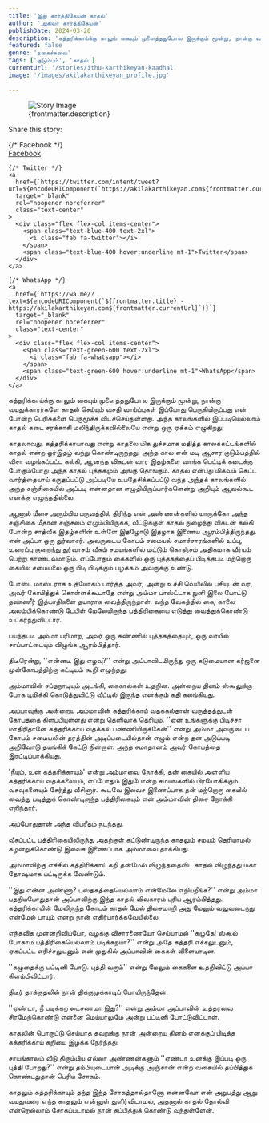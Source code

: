 ```yaml
---
title: 'இது கார்த்திகேயன் காதல்'
author: 'அகிலா கார்த்திகேயன்'
publishDate: 2024-03-20
description: 'கத்தரிக்காய்க்கு காலும் கையும் முளைத்ததுபோல இருக்கும் மூன்று, நான்கு வயதுக்காரர்களே காதல் செய்யும் வசதி வாய்ப்புகள்...'
featured: false
genre: 'நகைச்சுவை'
tags: ['குடும்பம்', 'காதல்']
currentUrl: '/stories/ithu-karthikeyan-kaadhal'
image: '/images/akilakarthikeyan_profile.jpg'

---
```

<figure>
  <img src={frontmatter.image} alt="Story Image" class="w-full rounded-lg shadow-lg" />
  <figcaption class="text-gray-600 text-sm mt-2">{frontmatter.description}</figcaption>
</figure>
<div class="mt-6">
  <p class="text-lg font-bold">Share this story:</p>
  <div class="flex space-x-6 justify-start mt-4">
    {/* Facebook */}
    <a
      href={`https://www.facebook.com/sharer/sharer.php?u=${encodeURIComponent(`https://akilakarthikeyan.com${frontmatter.currentUrl}`)}`}
      target="_blank"
      rel="noopener noreferrer"
      class="text-center"
    >
      <div class="flex flex-col items-center">
        <span class="text-blue-600 text-2xl">
          <i class="fab fa-facebook"></i>
        </span>
        <span class="text-blue-600 hover:underline mt-1">Facebook</span>
      </div>
    </a>

    {/* Twitter */}
    <a
      href={`https://twitter.com/intent/tweet?url=${encodeURIComponent(`https://akilakarthikeyan.com${frontmatter.currentUrl}`)}&text=${encodeURIComponent(frontmatter.title)}`}
      target="_blank"
      rel="noopener noreferrer"
      class="text-center"
    >
      <div class="flex flex-col items-center">
        <span class="text-blue-400 text-2xl">
          <i class="fab fa-twitter"></i>
        </span>
        <span class="text-blue-400 hover:underline mt-1">Twitter</span>
      </div>
    </a>

    {/* WhatsApp */}
    <a
      href={`https://wa.me/?text=${encodeURIComponent(`${frontmatter.title} - https://akilakarthikeyan.com${frontmatter.currentUrl}`)}`}
      target="_blank"
      rel="noopener noreferrer"
      class="text-center"
    >
      <div class="flex flex-col items-center">
        <span class="text-green-600 text-2xl">
          <i class="fab fa-whatsapp"></i>
        </span>
        <span class="text-green-600 hover:underline mt-1">WhatsApp</span>
      </div>
    </a>

   
  </div>
</div>
கத்தரிக்காய்க்கு காலும் கையும் முளைத்ததுபோல இருக்கும் மூன்று, நான்கு வயதுக்காரர்களே காதல் செய்யும் வசதி வாய்ப்புகள் இப்போது பெருகியிருப்பது என் போன்ற பெரிசுகளை பெருமூச்சு விடச்செய்துள்ளது. அந்த காலங்களில் இப்படியெல்லாம் காதல் கடை சரக்காகி மலிந்திருக்கவில்லையே என்று ஒரு ஏக்கம் எழுகிறது.

காதலாவது, கத்தரிக்காயாவது என்று காதலை மிக துச்சமாக மதித்த காலக்கட்டங்களில் காதல் என்ற ஓர்இதழ் வந்து கொண்டிருந்தது. அந்த கால என் மடி ஆசார குடும்பத்தில் விசா வழங்கப்பட்ட கல்கி, ஆனந்த விகடன் வார இதழ்களை வாங்க பெட்டிக் கடைக்கு போகும்போது அந்த காதல் புத்தகமும் அங்கு தொங்கும். காதல் என்பது மிகவும் கெட்ட வார்த்தையாய் கருதப்பட்டு அப்படியே உபதேசிக்கப்பட்டு வந்த அந்தக் காலங்களில் அந்த சஞ்சிகையில் அப்படி என்னதான எழுதியிருப்பார்களென்று அறியும் ஆவல்கூட எனக்கு எழுந்ததில்லை.

ஆனால் மீசை அரும்பிய பருவத்தில் திரிந்த என் அண்ணன்களில் யாருக்கோ அந்த சஞ்சிகை மீதான சஞ்சலம் எழும்பியிருக்க, வீட்டுக்குள் காதல் நுழைந்து விகடன் கல்கி போன்ற சாத்வீக இதழ்களின் உள்ளே இதழோடு இதழாக இணைய ஆரம்பித்திருந்தது. என் அப்பா ஒரு துர்வாசர். அவருடைய கோபம் சமையல் சமாச்சாரங்களில் உப்பு, உரைப்பு குறைந்து துர்வாசம் வீசும் சமயங்களில் மட்டும் கொஞ்சம் அதிகமாக வீர்யம் பெற்று தாண்டவமாடும். எப்போதும் கைகளில் ஒரு புத்தகத்தைப் பிடித்தபடி மற்றொரு கையில் சமையலை ஒரு பிடி பிடிக்கும் பழக்கம் அவருக்கு உண்டு.

போஸ்ட் மாஸ்டராக உத்யோகம் பார்த்த அவர், அன்று உச்சி வெயிலில் பசியுடன் வர, அவர் கோபித்துக் கொள்ளக்கூடாதே என்று அம்மா பாஸ்ட்டாக நுனி இலை போட்டு தண்ணீர் இத்யாதிகளை தயாராக வைத்திருந்தாள். வந்த வேகத்தில் கை, காலை அலம்பிக்கொண்டு டேபிள் மேலேயிருந்த பத்திரிகையை எடுத்து வைத்துக்கொண்டு உட்கர்ந்துவிட்டார்.

பயந்தபடி அம்மா பரிமாற, அவர் ஒரு கண்ணில் புத்தகத்தையும், ஒரு வாயில் சாப்பாட்டையும் விழுங்க ஆரம்பித்தார்.

திடீரென்று, ''என்னடி இது எழவு?'' என்று அப்பாவிடமிருந்து ஒரு கடுமையான கர்ஜனை முன்கோபத்திற்கு கட்டியம் கூறி எழுந்தது.

அம்மாவின் சப்தநாடியும் அடங்கி, கைகால்கள் உதறின. அன்றைய தினம் ஸ்கூலுக்கு போக டிமிக்கி கொடுத்துவிட்டு வீட்டில் இருந்த எனக்கும் கதி கலங்கியது.

அப்பாவுக்கு அன்றைய அம்மாவின் கத்தரிக்காய் வதக்கல்தான் வருத்தத்துடன் கோபத்தை கிளப்பியுள்ளது என்று தெளிவாக தெரியும். ''ஏன் உங்களுக்கு பிடிச்சா மாதிரிதானே கத்தரிக்காய் வதக்கல் பண்ணியிருக்கேன்'' என்று அம்மா அவருடைய கோபம் சமையலின் தரத்தின் அடிப்படையில்தான் எழும் என்ற தன் அடுப்படி அறிவோடு தயங்கிக் கேட்டு நின்றாள். அந்த சமாதானம் அவர் கோபத்தை இரட்டிப்பாக்கியது.

'நீயும், உன் கத்தரிக்காயும்' என்று அம்மாவை நோக்கி, தன் கையில் அள்ளிய கத்தரிக்காய் வதக்கலையும், எப்போதும் இதுபோன்ற சமயங்களில் பிரயோகிக்கும் வசவுகளையும் சேர்த்து வீசினார். கூடவே இலவச இணைப்பாக தன் மற்றொரு கையில் வைத்து படித்துக் கொண்டிருந்த பத்திரிகையும் என் அம்மாவின் திசை நோக்கி எறிந்தார்.

அப்போதுதான் அந்த விபரீதம் நடந்தது.

வீசப்பட்ட பத்திரிகையிலிருந்து அதற்குள் கட்டுண்டிருந்த காதலும் சமயம் தெரியாமல் கழன்றுக்கொண்டு இலவச இணைப்பாக அம்மாவை தாக்கியது.

அம்மாவிற்கு எச்சில் கத்திரிக்காய் கறி தன்மேல் விழுந்ததைவிட காதல் விழுந்தது மகா தோஷமாக பட்டிருக்க வேண்டும்.

''இது என்ன அண்ணா? புஸ்தகத்தையெல்லாம் என்மேலே எறியறீங்க?'' என்று அம்மா பதறியபோதுதான் அப்பாவிற்கு இந்த காதல் விவகாரம் புரிய ஆரம்பித்தது. கத்தரிக்காயின் மேலிருந்த கோபம் காதல் மேல் திசைமாறி அது மேலும் வலுவடைந்து என்மேல் பாயும் என்று நான் எதிர்பார்க்கவேயில்லை.

எந்தவித முன்னறிவிப்போ, வழக்கு விசாரணையோ செய்யாமல் ''கழுதே! ஸ்கூல் போகாம பத்திரிகையெல்லாம் படிக்கறயா?'' என்று அதே கத்தரி எச்சலுடனும், ஏகப்பட்ட எரிச்சலுடனும் என் முதுகில் அப்பாவின் கைகள் விளையாடின.

''கழுதைக்கு பட்டினி போடு. புத்தி வரும்'' என்று மேலும் கைகளை உதறிவிட்டு அப்பா கிளம்பிவிட்டார்.

திடீர் தாக்குதலில் நான் திக்குமுக்காடிப் போயிருந்தேன்.

''ஏண்டா, நீ படிக்கற லட்சணமா இது?'' என்று அம்மா அப்பாவின் உத்தரவை சிரமேற்கொண்டு என்னை மெய்யாலுமே அன்று பட்டினி போட்டுவிட்டாள்.

காதலின் பொருட்டு செய்யாத தவறுக்கு நான் அன்றைய தினம் எனக்குப் பிடித்த கத்தரிக்காய் கறியை இழக்க நேர்ந்தது.

சாயங்காலம் வீடு திரும்பிய எல்லா அண்ணன்களும் ''ஏண்டா உனக்கு இப்படி ஒரு புத்தி போறது?'' என்று தம்பியுடையான் அடிக்கு அஞ்சான் என்ற வகையில் தப்பித்துக் கொண்டதுதான் பெரிய சோகம்.

காதலும் கத்தரிக்காயும் தந்த இந்த சோகத்தால்தானோ என்னவோ என் அறுபத்து ஆறு வயதுவரை எந்த காதலும் என்னுள் துளிர்விடாமல், அதனால் காதல் தோல்வி என்றெல்லாம் சோகப்படாமல் நான் தப்பித்துக் கொண்டு வந்துள்ளேன்.
